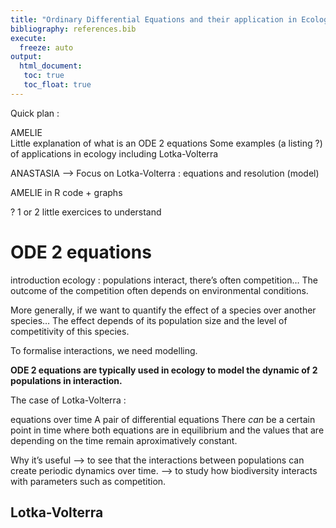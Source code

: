 ```yaml
---
title: "Ordinary Differential Equations and their application in Ecology"
bibliography: references.bib
execute: 
  freeze: auto
output: 
  html_document:
   toc: true
   toc_float: true
---
```



Quick plan :
  
AMELIE  
Little explanation of what is an ODE 2 equations
Some examples (a listing ?) of applications in ecology
including Lotka-Volterra

ANASTASIA
--> Focus on Lotka-Volterra : equations and resolution (model)

AMELIE
in R code + graphs

?
1 or 2 little exercices to understand



# ODE 2 equations


introduction ecology : populations interact, there's often competition...
The outcome of the competition often depends on environmental conditions.

More generally, if we want to quantify the effect of a species over another species... The effect depends of its population size and the level of competitivity of this species.


To formalise interactions, we need modelling.

**ODE 2 equations are typically used in ecology to model the dynamic of 2 populations in interaction.**





The case of Lotka-Volterra :

equations over time
A pair of differential equations
There *can* be a certain point in time where both equations are in equilibrium and the values that are depending on the time remain aproximatively constant.

Why it's useful --> to see that the interactions between populations can create periodic dynamics over time.
                --> to study how biodiversity interacts with parameters such as competition.











## Lotka-Volterra
